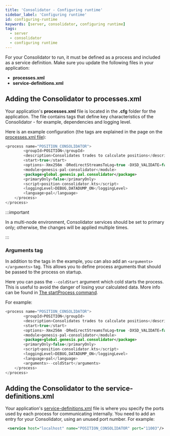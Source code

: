 ```yaml
---
title: 'Consolidator - Configuring runtime'
sidebar_label: 'Configuring runtime'
id: configuring-runtime
keywords: [server, consolidator, configuring runtime]
tags:
  - server
  - consolidator
  - configuring runtime
---
```


For your Consolidator to run, it must be defined as a process and included as a service definition. Make sure you update the following files in your application:

- **processes.xml**
- **service-definitions.xml**



## Adding the Consolidator to processes.xml

Your application's **processes.xml** file is located in the **.cfg** folder for the application. The file contains tags that define key characteristics of the Consolidator - for example, dependencies and logging level. 

Here is an example configuration (the tags are explained in the page on the [processes.xml file](../../../server/configuring-runtime/processes/)):
 

```kotlin
<process name="POSITION_CONSOLIDATOR">
        <groupId>POSITION</groupId>
        <description>Consolidates trades to calculate positions</description>
        <start>true</start>
        <options>-Xmx256m -DRedirectStreamsToLog=true -DXSD_VALIDATE=false -XX:MaxHeapFreeRatio=70 -XX:MinHeapFreeRatio=30 -XX:+UseG1GC -XX:+UseStringDeduplication -XX:OnOutOfMemoryError="handleOutOfMemoryError.sh %p"</options>
        <module>genesis-pal-consolidator</module>
        <package>global.genesis.pal.consolidator</package>
        <primaryOnly>false</primaryOnly>
        <script>position-consolidator.kts</script>
        <loggingLevel>DEBUG,DATADUMP_ON</loggingLevel>
        <language>pal</language>
    </process>
</process>
```
:::important

In a multi-node environment, Consolidator services should be set to primary only; otherwise, the changes will be applied
multiple times.

:::

### Arguments tag

In addition to the tags in the example, you can also add an `<arguments></arguments>` tag. This allows you to define process arguments that should be passed
to the process on startup.

Here you can pass the `--coldStart` argument which cold starts the process. This is useful to avoid the danger of losing your calculated data. More info can be found in [The startProcess command](./02_basics.md/#the-startprocess-command-cold-start).

For example:

```kotlin
<process name="POSITION_CONSOLIDATOR">
        <groupId>POSITION</groupId>
        <description>Consolidates trades to calculate positions</description>
        <start>true</start>
        <options>-Xmx256m -DRedirectStreamsToLog=true -DXSD_VALIDATE=false -XX:MaxHeapFreeRatio=70 -XX:MinHeapFreeRatio=30 -XX:+UseG1GC -XX:+UseStringDeduplication -XX:OnOutOfMemoryError="handleOutOfMemoryError.sh %p"</options>
        <module>genesis-pal-consolidator</module>
        <package>global.genesis.pal.consolidator</package>
        <primaryOnly>false</primaryOnly>
        <script>position-consolidator.kts</script>
        <loggingLevel>DEBUG,DATADUMP_ON</loggingLevel>
        <language>pal</language>
        <arguments>--coldStart</arguments>
    </process>
</process>
```

## Adding the Consolidator to the service-definitions.xml

Your application's [service-definitions.xml](../../../server/configuring-runtime/service-definitions) file is where you specify the ports used by each process for communicating internally. You need to add an entry for your Consolidator, using an unused port number. For example:

```xml
 <service host="localhost" name="POSITION_CONSOLIDATOR" port="11003"/>
```
